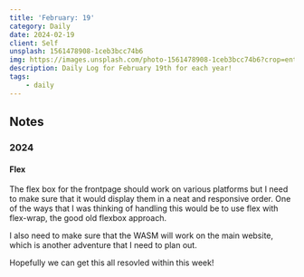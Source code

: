 ```yaml
---
title: 'February: 19'
category: Daily
date: 2024-02-19
client: Self
unsplash: 1561478908-1ceb3bcc74b6
img: https://images.unsplash.com/photo-1561478908-1ceb3bcc74b6?crop=entropy&cs=srgb&fm=jpg&ixid=MnwzNjM5Nzd8MHwxfHJhbmRvbXx8fHx8fHx8fDE2ODE3NDg2ODY&ixlib=rb-4.0.3&q=85
description: Daily Log for February 19th for each year!
tags:
    - daily
---
```


## Notes

### 2024

#### Flex

The flex box for the frontpage should work on various platforms but I need to make sure that it would display them in a neat and responsive order.
One of the ways that I was thinking of handling this would be to use flex with flex-wrap, the good old flexbox approach.

I also need to make sure that the WASM will work on the main website, which is another adventure that I need to plan out.

Hopefully we can get this all resovled within this week!